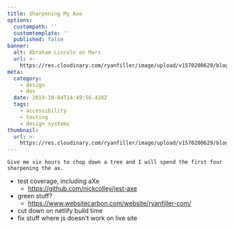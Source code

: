 ```yaml
---
title: Sharpening My Axe
options:
  custompath: ''
  customtemplate: ''
  published: false
banner:
  alt: Abraham Lincoln on Mars
  url: >-
    https://res.cloudinary.com/ryanfiller/image/upload/v1570200629/blog/sharpening-my-axe/abe_aoou1c.jpg
meta:
  category:
    - design
    - dev
  date: 2019-10-04T14:49:56.428Z
  tags:
    - accessibility
    - testing
    - design systems
thumbnail:
  url: >-
    https://res.cloudinary.com/ryanfiller/image/upload/v1570200629/blog/sharpening-my-axe/abe_aoou1c.jpg
---
```

```
Give me six hours to chop down a tree and I will spend the first four sharpening the ax.
```

* test coverage, including aXe
  * https://github.com/nickcolley/jest-axe
* green stuff?
  * https://www.websitecarbon.com/website/ryanfiller-com/
* cut down on netlify build time
* fix stuff where js doesn't work on live site
